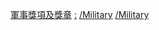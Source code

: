 {{Categories by country|nocat}}
{{Commons category|Military decorations}}

[[Category:軍事獎項及獎章|]]
[[Category:各國軍事|:]]
[[Category:各国奖励|/Military]]
[[Category:各國勳章|/Military]]